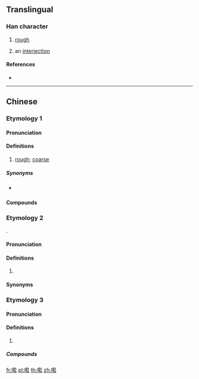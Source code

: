 {{character info/new}}
==Translingual==

===Han character===
{{Han char|rn=30|rad=口|as=15|sn=18|four=|canj=RTJG|ids=⿰口鞋}}

# {{lb|mul|Cantonese}} [[rough]]
# an [[interjection]]

====References====
* {{Han ref|kx=0213.171|hdz=10698.161|uh=56A1|ud=22177}}

----

==Chinese==

===Etymology 1===
{{zh-forms|alt=鞋}}

====Pronunciation====
{{zh-pron
|m=hái
|c=haai4
|cat=a
}}

====Definitions====
{{zh-hanzi}}

# {{lb|zh|Cantonese}} [[rough]]; [[coarse]]

=====Synonyms=====
* {{q|Mandarin}} {{zh-l|粗糙}}

====Compounds====
{{zh-der|嚡澀澀|粗嚡|嚡柴|嚡口}}

===Etymology 2===
{{zh-forms|alt=鞋}}
{{onomatopoeic}}.

====Pronunciation====
{{zh-pron
|c=haai4
|cat=
}}

====Definitions====
{{zh-hanzi}}

# {{lb|zh|Cantonese}} {{n-g|The sound of [[sigh]]ing.}}

====Synonyms====
{{zh-der|嚡嚡聲}}

===Etymology 3===
{{zh-forms}}

====Pronunciation====
{{zh-pron
|m=xié
|w=3hha
|cat=
}}

====Definitions====
{{zh-hanzi}}

# {{lb|zh|Wu}} {{rfdef|zh}}

=====Compounds=====
{{zh-der|嚡裡|嚡裡墶}}

[[fr:嚡]]
[[pl:嚡]]
[[th:嚡]]
[[zh:嚡]]